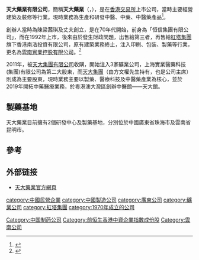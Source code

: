 '''天大藥業有限公司'''，簡稱'''天大藥業'''（{{hkex|00455}}，{{lang-en|TIANDA PHARMA}}），是在[[香港交易所|香港交易所]]上市公司，當時主要經營建築及裝修等行業。現時業務為生產和研發中醫、中藥、中醫藥產品<ref>{{Cite web |url=https://www.tiandapharma.com/tc/about_profile.php |title=天大藥業有限公司簡介 |access-date=2021-09-11 |archive-date=2021-08-12 |archive-url=https://web.archive.org/web/20210812080927/https://www.tiandapharma.com/tc/about_profile.php |dead-url=no }}</ref>。

創辦人當時為陳梁茜琪及丈夫創立，是在70年代開始，前身為「恒信集團有限公司」，而在1992年上市，後來由於發生財政問題，出售給第三者，再售給[[紅塔集團|紅塔集團]]旗下香港南浩投資有限公司，原有建築業務終止，注入印刷、包裝、製藥等行業，更名為[[雲南實業控股有限公司|雲南實業控股有限公司]]。<ref>{{Cite web |url=http://webb-site.com/dbpub/orgdata.asp?code=455&Submit=Current |title=恒信集團有限公司事紀 |access-date=2021-09-11 |archive-date=2016-10-19 |archive-url=https://web.archive.org/web/20161019143225/https://webb-site.com/dbpub/orgdata.asp?code=455&Submit=Current |dead-url=no }}</ref>

2011年，被[[天大集團_(香港)|天大集團有限公司]]收購，開始注入3家礦業公司，上海實業醫藥科技(集團)有限公司為第二大股東，而[[天大集團_(香港)|天大集團]]（由方文權先生持有，也是公司主席）則成為主要股東，現時業務主要以製藥、醫療科技及中醫藥產業為核心，並於2019年開拓中藥醫療業務，於粵港澳大灣區創辦中醫館——天大館。

== 製藥基地 ==
天大藥業目前擁有2個研發中心及製藥基地，分別位於中國廣東省珠海市及雲南省昆明市。

==參考==
{{REFLIST}}

== 外部链接 ==
* [http://www.tiandapharma.com/c/index.php 天大藥業官方網頁] {{Wayback|url=http://www.tiandapharma.com/c/index.php |date=20200814220854 }}

[[category:中國民營企業|category:中國民營企業]]
[[Category:中国制药公司|Category:中国制药公司]]
[[category:中國製造公司|category:中國製造公司]]
[[category:廣東公司|category:廣東公司]]
[[category:礦業公司|category:礦業公司]]
[[category:紅塔集團|category:紅塔集團]]
[[category:1970年成立的公司|category:1970年成立的公司]]
[[Category:前恒生香港中資企業指數成份股|Category:前恒生香港中資企業指數成份股]]
[[Category:雲南公司|Category:雲南公司]]